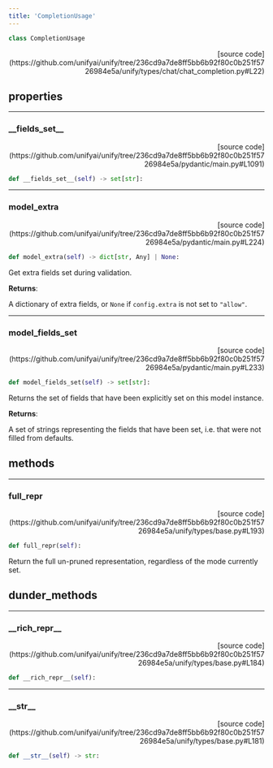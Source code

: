 ```yaml
---
title: 'CompletionUsage'
---
```


```python
class CompletionUsage
```

<p align="right">[source code](https://github.com/unifyai/unify/tree/236cd9a7de8ff5bb6b92f80c0b251f5726984e5a/unify/types/chat/chat_completion.py#L22)</p>



## properties

---

### \_\_fields\_set\_\_

<p align="right">[source code](https://github.com/unifyai/unify/tree/236cd9a7de8ff5bb6b92f80c0b251f5726984e5a/pydantic/main.py#L1091)</p>

```python
def __fields_set__(self) -> set[str]:
```



---

### model\_extra

<p align="right">[source code](https://github.com/unifyai/unify/tree/236cd9a7de8ff5bb6b92f80c0b251f5726984e5a/pydantic/main.py#L224)</p>

```python
def model_extra(self) -> dict[str, Any] | None:
```

Get extra fields set during validation.

**Returns**:

A dictionary of extra fields, or `None` if `config.extra` is not set to `"allow"`.

---

### model\_fields\_set

<p align="right">[source code](https://github.com/unifyai/unify/tree/236cd9a7de8ff5bb6b92f80c0b251f5726984e5a/pydantic/main.py#L233)</p>

```python
def model_fields_set(self) -> set[str]:
```

Returns the set of fields that have been explicitly set on this model instance.

**Returns**:

A set of strings representing the fields that have been set,
i.e. that were not filled from defaults.

## methods

---

### full\_repr

<p align="right">[source code](https://github.com/unifyai/unify/tree/236cd9a7de8ff5bb6b92f80c0b251f5726984e5a/unify/types/base.py#L193)</p>

```python
def full_repr(self):
```

Return the full un-pruned representation, regardless of the mode currently set.

## dunder_methods

---

### \_\_rich\_repr\_\_

<p align="right">[source code](https://github.com/unifyai/unify/tree/236cd9a7de8ff5bb6b92f80c0b251f5726984e5a/unify/types/base.py#L184)</p>

```python
def __rich_repr__(self):
```



---

### \_\_str\_\_

<p align="right">[source code](https://github.com/unifyai/unify/tree/236cd9a7de8ff5bb6b92f80c0b251f5726984e5a/unify/types/base.py#L181)</p>

```python
def __str__(self) -> str:
```

